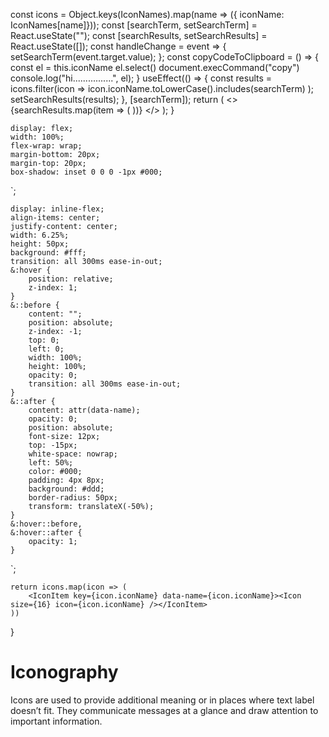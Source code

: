 


  const icons = Object.keys(IconNames).map(name => ({ iconName: IconNames[name]}));
  const [searchTerm, setSearchTerm] = React.useState("");
  const [searchResults, setSearchResults] = React.useState([]);
  const handleChange = event => {
    setSearchTerm(event.target.value);
  };
   const copyCodeToClipboard = () => {
    const el = this.iconName
    el.select()
    document.execCommand("copy")
    console.log("hi................", el);
  }
  useEffect(() => {
    const results = icons.filter(icon =>
      icon.iconName.toLowerCase().includes(searchTerm)
    );
    setSearchResults(results);
  }, [searchTerm]);
  return (
    <>
      <IconContainer>
         {searchResults.map(item => (
          <IconItem key={item.iconName} data-name={item.iconName}><Icon size={16} icon={item.iconName} onClick={copyCodeToClipboard}/></IconItem>
        ))}
      </IconContainer>
    </>
  );
}

    display: flex;
    width: 100%;
    flex-wrap: wrap;
    margin-bottom: 20px;
    margin-top: 20px;
    box-shadow: inset 0 0 0 -1px #000;
`;

    display: inline-flex;
    align-items: center;
    justify-content: center;
    width: 6.25%;
    height: 50px;
    background: #fff;
    transition: all 300ms ease-in-out;
    &:hover {
        position: relative;
        z-index: 1;
    }
    &::before {
        content: "";
        position: absolute;
        z-index: -1;
        top: 0;
        left: 0;
        width: 100%;
        height: 100%;
        opacity: 0;
        transition: all 300ms ease-in-out;
    }
    &::after {
        content: attr(data-name);
        opacity: 0;
        position: absolute;
        font-size: 12px;
        top: -15px;
        white-space: nowrap;
        left: 50%;
        color: #000;
        padding: 4px 8px;
        background: #ddd;
        border-radius: 50px;
        transform: translateX(-50%);
    }
    &:hover::before,
    &:hover::after {
        opacity: 1;
    }
`;

    return icons.map(icon => (
        <IconItem key={icon.iconName} data-name={icon.iconName}><Icon size={16} icon={icon.iconName} /></IconItem>
    ))
}

<Meta title="Guidelines/Iconography" />

# Iconography

Icons are used to provide additional meaning or in places where text label doesn’t fit. They communicate messages at a glance and draw attention to important information.

<IconGallery />
